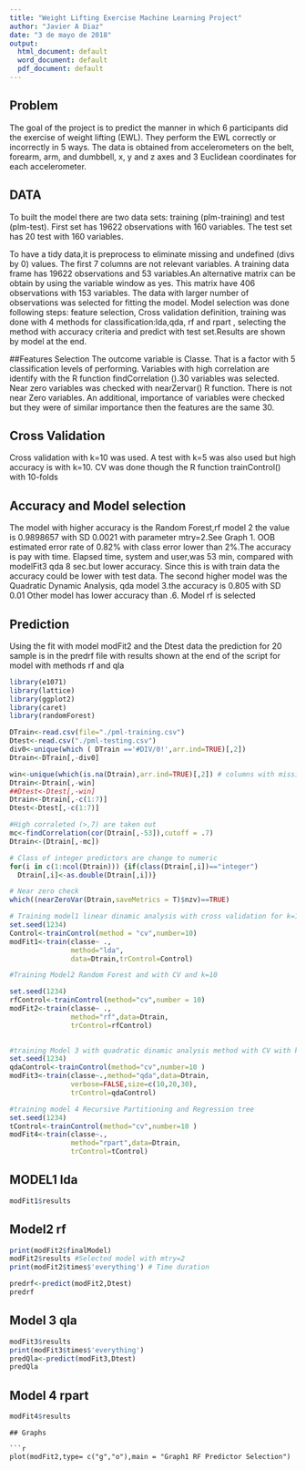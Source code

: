 ---
title: "Weight Lifting Exercise Machine Learning Project"
author: "Javier A Diaz"
date: "3 de mayo de 2018"
output:
  html_document: default
  word_document: default
  pdf_document: default
---
## Problem
The goal of the project is to predict the manner in which 6 participants did the exercise of weight lifting (EWL). They perform the EWL correctly or incorrectly in 5 ways. The data is obtained from  accelerometers on the belt, forearm, arm, and dumbbell, x, y and z axes and  3 Euclidean coordinates for each accelerometer.

## DATA 
To built the model there are two data sets: training (plm-training) and test (plm-test). First set has 19622 observations with 160 variables. The test set has 20 test with 160 variables.

To have a tidy data,it is preprocess to eliminate missing and undefined (divs by 0) values. The first 7 columns are not relevant variables. A training data frame has 19622 observations and 53 variables.An alternative matrix can be obtain by using the variable window as yes. This matrix have 406 observations with 153 variables. The data with larger number of observations was selected for fitting the model.
Model selection was done following steps: feature selection, Cross validation definition,  training was done with 4 methods for classification:lda,qda, rf and rpart , selecting the method with accuracy criteria and predict with test set.Results are shown by model at the end.

##Features Selection
The outcome variable is Classe. That is a factor with 5 classification levels of performing.
Variables with high correlation are identify with the R function findCorrelation ().30 variables was selected.
Near zero variables was checked with nearZervar() R function.  There is not near Zero variables. 
An additional, importance of variables were checked  but they were of similar importance then the features are the same 30.

## Cross Validation
Cross validation with k=10 was used. A test with k=5 was also used but high accuracy is with k=10. CV was done though the R function trainControl() with 10-folds

## Accuracy and Model selection
The model with higher accuracy is the Random Forest,rf model 2 the value is  0.9898657 with SD 0.0021 with parameter mtry=2.See Graph 1. OOB estimated error rate of 0.82% with class error lower than 2%.The accuracy is pay with time.
Elapsed time, system and user,was 53 min, compared with modelFit3 qda 8 sec.but lower accuracy.
Since this is with train data  the accuracy could be lower with test data.
The second higher  model was the Quadratic Dynamic Analysis, qda model 3.the accuracy is 0.805 with SD 0.01 
Other model has lower accuracy than .6.
Model rf is selected

## Prediction
Using the fit with model modFit2 and the Dtest data the prediction for 20 sample is in the predrf file with results shown at the end of the script for model with methods rf and qla


```{r setup}

library(e1071)
library(lattice)
library(ggplot2)
library(caret)
library(randomForest)

DTrain<-read.csv(file="./pml-training.csv")
Dtest<-read.csv("./pml-testing.csv")
div0<-unique(which ( DTrain =='#DIV/0!',arr.ind=TRUE)[,2])
Dtrain<-DTrain[,-div0]

win<-unique(which(is.na(Dtrain),arr.ind=TRUE)[,2]) # columns with missing data are taken out
Dtrain<-Dtrain[,-win]
##Dtest<-Dtest[,-win]
Dtrain<-Dtrain[,-c(1:7)]
Dtest<-Dtest[,-c(1:7)]

#High corraleted (>,7) are taken out
mc<-findCorrelation(cor(Dtrain[,-53]),cutoff = .7)
Dtrain<-(Dtrain[,-mc])

# Class of integer predictors are change to numeric
for(i in c(1:ncol(Dtrain))) {if(class(Dtrain[,i])=="integer")
  Dtrain[,i]<-as.double(Dtrain[,i])}

# Near zero check
which((nearZeroVar(Dtrain,saveMetrics = T)$nzv)==TRUE)

# Training model1 linear dinamic analysis with cross validation for k=10
set.seed(1234)
Control<-trainControl(method = "cv",number=10)
modFit1<-train(classe~ .,
               method="lda",
               data=Dtrain,trControl=Control)

#Training Model2 Random Forest and with CV and k=10

set.seed(1234)
rfControl<-trainControl(method="cv",number = 10)
modFit2<-train(classe~ .,
               method="rf",data=Dtrain,
               trControl=rfControl)

 
#training Model 3 with quadratic dinamic analysis method with CV with k=10
set.seed(1234)
qdaControl<-trainControl(method="cv",number=10 )
modFit3<-train(classe~.,method="qda",data=Dtrain,
               verbose=FALSE,size=c(10,20,30),
               trControl=qdaControl)

#training model 4 Recursive Partitioning and Regression tree
set.seed(1234)
tControl<-trainControl(method="cv",number=10 )
modFit4<-train(classe~.,
               method="rpart",data=Dtrain,
               trControl=tControl)

```
## MODEL1 lda
```{r}
modFit1$results

```
## Model2 rf
```{r car}
print(modFit2$finalModel)
modFit2$results #Selected model with mtry=2
print(modFit2$times$'everything') # Time duration

```
```{r cars}
predrf<-predict(modFit2,Dtest)
predrf
```

## Model 3 qla

```{r cars1}
 
modFit3$results
print(modFit3$times$'everything')
predQla<-predict(modFit3,Dtest)
predQla
```
## Model 4 rpart
```{r cars3}
modFit4$results
```
```
## Graphs

```{r p, echo=TRUE}
plot(modFit2,type= c("g","o"),main = "Graph1 RF Predictor Selection")
```

